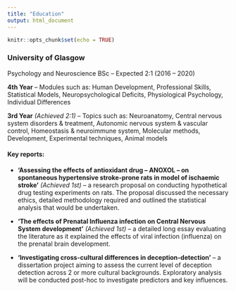 ```yaml
---
title: "Education"
output: html_document
---
```


```r
knitr::opts_chunk$set(echo = TRUE)
```

### University of Glasgow

Psychology and Neuroscience BSc – Expected 2:1 (2016 – 2020)
 
**4th Year** – Modules such as: Human Development, Professional Skills, Statistical Models, Neuropsychological Deficits, Physiological Psychology, Individual Differences

**3rd Year** *(Achieved 2:1)* – Topics such as: Neuroanatomy, Central nervous system disorders & treatment, Autonomic nervous system & vascular control, Homeostasis & neuroimmune system, Molecular methods, Development, Experimental techniques, Animal models

#### Key reports:

* **'Assessing the effects of antioxidant drug – ANOXOL – on spontaneous hypertensive stroke-prone rats in model of ischaemic stroke’** *(Achieved 1st)* – a research proposal on conducting hypothetical drug testing experiments on rats. The proposal discussed the necessary ethics, detailed methodology required and outlined the statistical analysis that would be undertaken.

* **‘The effects of Prenatal Influenza infection on Central Nervous System development’** *(Achieved 1st)* – a detailed long essay evaluating the literature as it explained the effects of viral infection (influenza) on the prenatal brain development. 

* **‘Investigating cross-cultural differences in deception-detection’** – a dissertation project aiming to assess the current level of deception detection across 2 or more cultural backgrounds. Exploratory analysis will be conducted post-hoc to investigate predictors and key influences.


